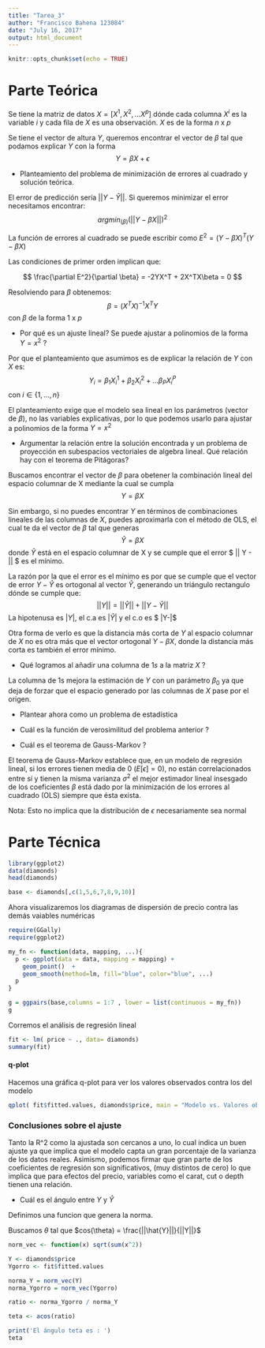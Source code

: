 ```yaml
---
title: "Tarea_3"
author: "Francisco Bahena 123084"
date: "July 16, 2017"
output: html_document
---
```


```r
knitr::opts_chunk$set(echo = TRUE)
```

# Parte Teórica

Se tiene la matriz de datos $X = \big[ X^1, X^2, ... X^p \big]$ dónde cada columna $X^i$ es la variable $i$ y cada fila de $X$ es una observación. $X$ es de la forma $n$  x  $p$

Se tiene el vector de altura $Y$, queremos encontrar el vector de $\beta$ tal que podamos explicar $Y$ con la forma $$ Y   =  \beta  X + \epsilon $$


* Planteamiento del problema de minimización de errores al cuadrado y solución teórica.

El error de predicción sería $|| Y - \hat{Y}||$. Si queremos minimizar el error necesitamos encontrar:  $$ argmin_{(\beta)} (|| Y - \beta  X||)^2 $$ 


La función de errores al cuadrado se puede escribir como $E^2  = (Y-\beta X)^T(Y-\beta X)$


Las condiciones de primer orden implican que:


$$ \frac{\partial E^2}{\partial \beta} = -2YX^T + 2X^TX\beta = 0 $$

Resolviendo para $\beta$ obtenemos: 
$$ \beta = (X^TX)^{-1}X^TY  $$ 
con $\beta$ de la forma $1$ x $p$


+ Por qué es un ajuste lineal? Se puede ajustar a polinomios de la forma $Y = x^2$ ?


Por que el planteamiento que asumimos es de explicar la relación de  $Y$ con $X$ es:  $$ Y_i = \beta_{1}X_{i}^{1}+\beta_{2}X_{i}^{2}+...\beta_{P}X_{i}^{P} $$ con $i \in \{ 1,...,n \}$

El planteamiento exige que el modelo sea lineal en los parámetros (vector de $\beta$), no las variables explicativas, por lo que podemos usarlo para ajustar a polinomios de la forma $Y = x^2$


+ Argumentar la relación entre la solución encontrada y un problema de proyección en subespacios vectoriales de algebra lineal. Qué relación hay con el teorema de Pitágoras?


Buscamos encontrar el vector de $\beta$ para obetener la combinación lineal del espacio columnar de X  mediante la cual se cumpla $$ Y = \beta X $$ 


Sin embargo, si no puedes encontrar $Y$ en términos de combinaciones lineales de las columnas de $X$, puedes aproximarla con el método de OLS, el cual te da el vector de $\beta$ tal que generas $$ \hat{Y} = \beta X$$ donde $\hat{Y}$ está en el espacio columnar de X y se cumple que el error $ || Y - \hat{Y} || $ es el mínimo.


La razón por la que el error es el mínimo es por que se cumple que el vector de error 
$Y-\hat{Y}$ es ortogonal al vector $\hat{Y}$, generando un triángulo rectangulo dónde se cumple que:  
$$ || Y || = || \hat{Y} || + || Y - \hat{Y}|| $$ 
La hipotenusa es $|Y|$, el c.a es $|\hat{Y}|$ y el c.o es $ |Y-\hat{Y}|$

Otra forma de verlo es que la distancia más corta de $Y$ al espacio columnar de $X$ no es otra más que el vector ortogonal $Y - \beta X$, donde la distancia más corta es también el error mínimo. 


+ Qué logramos al añadir una columna de $1s$ a la matriz $X$ ?


La columna de 1s mejora la estimación de $Y$ con un parámetro $\beta_0$  ya que deja de forzar que el espacio generado por las columnas de $X$ pase por el origen.


* Plantear ahora como un problema de estadística 

* Cuál es la función de verosimilitud del problema anterior ?


* Cuál es el teorema de Gauss-Markov ? 

El teorema de Gauss-Markov establece que, en un modelo de regresión lineal,  si los errores tienen media de 0 ($E[\epsilon] = 0$), no están correlacionados entre sí y tienen la misma varianza $\sigma^2$ el mejor estimador lineal
insesgado de los coeficientes $\beta$ está dado por la minimización de los errores al cuadrado (OLS) siempre que ésta exista.

Nota: Esto no implica que la distribución de $\epsilon$ necesariamente sea normal

# Parte Técnica 


``` r

library(ggplot2)
data(diamonds)
head(diamonds)

base <- diamonds[,c(1,5,6,7,8,9,10)]

```

Ahora visualizaremos los diagramas de dispersión de precio
contra las demás vaiables numéricas 



``` r

require(GGally)
require(ggplot2)

my_fn <- function(data, mapping, ...){
  p <- ggplot(data = data, mapping = mapping) + 
    geom_point()  +
    geom_smooth(method=lm, fill="blue", color="blue", ...)
  p
}

g = ggpairs(base,columns = 1:7 , lower = list(continuous = my_fn))
g

```


Corremos el análisis de regresión lineal

``` r


fit <- lm( price ~ ., data= diamonds)
summary(fit) 


```



#### q-plot
Hacemos una gráfica q-plot para ver los valores observados contra los del modelo

``` r

qplot( fit$fitted.values, diamonds$price, main = "Modelo vs. Valores observados", geom =c("point","smooth") )

```

### Conclusiones sobre el ajuste 

Tanto la R^2 como la ajustada son cercanos a uno, lo cual indica un buen ajuste ya que implica
que el modelo capta un gran porcentaje de la varianza de los datos reales. Asimismo, podemos firmar que gran parte de los coeficientes de regresión son significativos, (muy distintos de cero) lo que 
implica que para efectos del precio, variables como el carat, cut o depth  tienen una relación.



* Cuál es el ángulo entre $Y$ y $\hat{Y}$

Definimos una funcion que genera la norma. 

Buscamos $\theta$ tal que  $cos(\theta) = \frac{||\hat{Y}||}{||Y||}$

``` r

norm_vec <- function(x) sqrt(sum(x^2))

Y <- diamonds$price
Ygorro <- fit$fitted.values

norma_Y = norm_vec(Y)
norma_Ygorro = norm_vec(Ygorro)

ratio <- norma_Ygorro / norma_Y

teta <- acos(ratio)

print('El ángulo teta es : ')
teta

```





